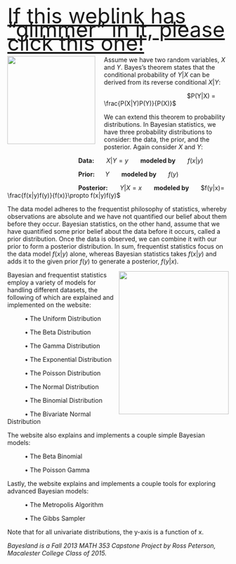 <head>
<style>
p.big {
    line-height: 220%;
}
</style>
</head>
<br>
<br>
<p class="big">
<font size="40"><a href="https://rlpeterson42.shinyapps.io/BayesApp/">If this weblink has
"glimmer" in it, please click this one!</a></font>
</p>

<img src="http://www.arthurx.org/Thomas_Bayes/Thomas_Bayes_Grafure.gif" width="200" height="200" align="left" style="margin-right: 20px;margin-bottom: 20px;">

Assume we have two random variables, $X$ and $Y$. Bayes's theorem states that the conditional probability of $Y|X$ can be derived from its reverse conditional $X|Y$:

&nbsp;&nbsp;&nbsp;&nbsp;&nbsp;&nbsp;&nbsp;&nbsp;&nbsp;&nbsp;&nbsp;&nbsp;&nbsp;&nbsp;&nbsp;&nbsp;&nbsp;&nbsp;&nbsp;&nbsp;&nbsp;&nbsp;&nbsp;&nbsp;&nbsp;&nbsp;&nbsp;&nbsp;&nbsp;&nbsp;&nbsp;&nbsp;&nbsp;&nbsp;&nbsp;&nbsp;&nbsp;&nbsp;&nbsp;&nbsp;&nbsp;&nbsp;&nbsp;&nbsp;&nbsp;&nbsp;&nbsp;&nbsp;$P(Y|X) = \frac{P(X|Y)P(Y)}{P(X)}$

We can extend this theorem to probability distributions. In Bayesian statistics, we have three probability distributions to consider: the data, the prior, and the posterior. Again consider $X$ and $Y$:

&nbsp;&nbsp;&nbsp;&nbsp;&nbsp;&nbsp;&nbsp;&nbsp;&nbsp;&nbsp;&nbsp;&nbsp;&nbsp;&nbsp;&nbsp;&nbsp;&nbsp;&nbsp;&nbsp;&nbsp;&nbsp;&nbsp;&nbsp;&nbsp;&nbsp;&nbsp;&nbsp;&nbsp;&nbsp;&nbsp;&nbsp;&nbsp;&nbsp;&nbsp;&nbsp;&nbsp;&nbsp;&nbsp;&nbsp;&nbsp;&nbsp;<b>Data:</b> &nbsp;&nbsp;&nbsp;&nbsp;&nbsp; $X|Y = y$ &nbsp;&nbsp;&nbsp;&nbsp;&nbsp; <b>modeled by</b> &nbsp;&nbsp;&nbsp;&nbsp;&nbsp; $f(x|y)$

&nbsp;&nbsp;&nbsp;&nbsp;&nbsp;&nbsp;&nbsp;&nbsp;&nbsp;&nbsp;&nbsp;&nbsp;&nbsp;&nbsp;&nbsp;&nbsp;&nbsp;&nbsp;&nbsp;&nbsp;&nbsp;&nbsp;&nbsp;&nbsp;&nbsp;&nbsp;&nbsp;&nbsp;&nbsp;&nbsp;&nbsp;&nbsp;&nbsp;&nbsp;&nbsp;&nbsp;&nbsp;&nbsp;&nbsp;&nbsp;&nbsp;<b>Prior:</b>&nbsp;&nbsp;&nbsp;&nbsp;&nbsp; $Y$ &nbsp;&nbsp;&nbsp;&nbsp;&nbsp; <b> modeled by </b> &nbsp;&nbsp;&nbsp;&nbsp;&nbsp; $f(y)$

&nbsp;&nbsp;&nbsp;&nbsp;&nbsp;&nbsp;&nbsp;&nbsp;&nbsp;&nbsp;&nbsp;&nbsp;&nbsp;&nbsp;&nbsp;&nbsp;&nbsp;&nbsp;&nbsp;&nbsp;&nbsp;&nbsp;&nbsp;&nbsp;&nbsp;&nbsp;&nbsp;&nbsp;&nbsp;&nbsp;&nbsp;&nbsp;&nbsp;&nbsp;&nbsp;&nbsp;&nbsp;&nbsp;&nbsp;&nbsp;&nbsp;<b>Posterior:</b> &nbsp;&nbsp;&nbsp;&nbsp;&nbsp; $Y|X = x$ &nbsp;&nbsp;&nbsp;&nbsp;&nbsp; <b> modeled by </b> &nbsp;&nbsp;&nbsp;&nbsp;&nbsp; $f(y|x)= \frac{f(x|y)f(y)}{f(x)}\propto f(x|y)f(y)$

The data model adheres to the frequentist philosophy of statistics, whereby observations are absolute and we have not quantified our belief about them before they occur. Bayesian statistics, on the other hand, assume that we have quantified some prior belief about the data before it occurs, called a prior distribution. Once the data is observed, we can combine it with our prior to form a posterior distribution. In sum, frequentist statistics focus on the data model $f(x|y)$ alone, whereas Bayesian statistics takes $f(x|y)$ and adds it to the given prior $f(y)$ to generate a posterior, $f(y|x)$. 

<img src="http://markpsite.files.wordpress.com/2013/07/seashell.png" width="250" height="325" align="right">

Bayesian and frequentist statistics employ a variety of models for handling different datasets, the following of which are explained and implemented on the website:

&nbsp;&nbsp;&nbsp;&nbsp;&nbsp;&nbsp;&nbsp;&nbsp;&nbsp;&nbsp;&bull; The Uniform Distribution

&nbsp;&nbsp;&nbsp;&nbsp;&nbsp;&nbsp;&nbsp;&nbsp;&nbsp;&nbsp;&bull; The Beta Distribution

&nbsp;&nbsp;&nbsp;&nbsp;&nbsp;&nbsp;&nbsp;&nbsp;&nbsp;&nbsp;&bull; The Gamma Distribution

&nbsp;&nbsp;&nbsp;&nbsp;&nbsp;&nbsp;&nbsp;&nbsp;&nbsp;&nbsp;&bull; The Exponential Distribution

&nbsp;&nbsp;&nbsp;&nbsp;&nbsp;&nbsp;&nbsp;&nbsp;&nbsp;&nbsp;&bull; The Poisson Distribution

&nbsp;&nbsp;&nbsp;&nbsp;&nbsp;&nbsp;&nbsp;&nbsp;&nbsp;&nbsp;&bull; The Normal Distribution

&nbsp;&nbsp;&nbsp;&nbsp;&nbsp;&nbsp;&nbsp;&nbsp;&nbsp;&nbsp;&bull; The Binomial Distribution

&nbsp;&nbsp;&nbsp;&nbsp;&nbsp;&nbsp;&nbsp;&nbsp;&nbsp;&nbsp;&bull; The Bivariate Normal Distribution

The website also explains and implements a couple simple Bayesian models:

&nbsp;&nbsp;&nbsp;&nbsp;&nbsp;&nbsp;&nbsp;&nbsp;&nbsp;&nbsp;&bull; The Beta Binomial

&nbsp;&nbsp;&nbsp;&nbsp;&nbsp;&nbsp;&nbsp;&nbsp;&nbsp;&nbsp;&bull; The Poisson Gamma

Lastly, the website explains and implements a couple tools for exploring advanced Bayesian models:

&nbsp;&nbsp;&nbsp;&nbsp;&nbsp;&nbsp;&nbsp;&nbsp;&nbsp;&nbsp;&bull; The Metropolis Algorithm

&nbsp;&nbsp;&nbsp;&nbsp;&nbsp;&nbsp;&nbsp;&nbsp;&nbsp;&nbsp;&bull; The Gibbs Sampler 

Note that for all univariate distributions, the y-axis is a function of x.

<i> Bayesland is a Fall 2013 MATH 353 Capstone Project by Ross Peterson, Macalester College Class of 2015. </i>
